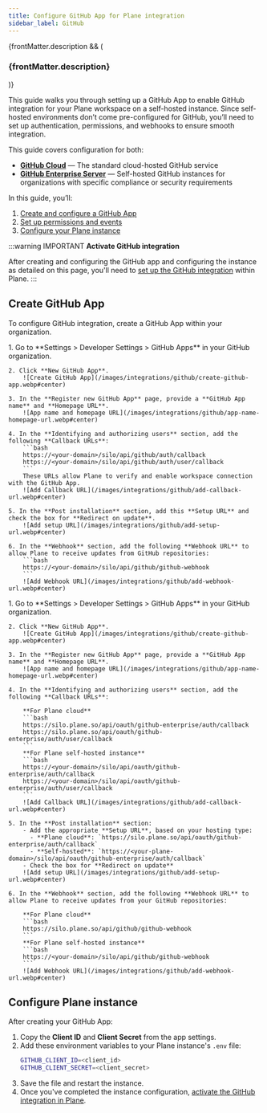 ```yaml
---
title: Configure GitHub App for Plane integration
sidebar_label: GitHub
---
```



{frontMatter.description && (
   <h3 className="description">{frontMatter.description}</h3>
)}

This guide walks you through setting up a GitHub App to enable GitHub integration for
your Plane workspace on a self-hosted instance. Since self-hosted environments don’t
come pre-configured for GitHub, you’ll need to set up authentication, permissions,
and webhooks to ensure smooth integration.

This guide covers configuration for both:

- **[GitHub Cloud](/self-hosting/govern/integrations/github?edition=github-cloud#create-github-app)** — The standard cloud-hosted GitHub service
- **[GitHub Enterprise Server](/self-hosting/govern/integrations/github?edition=github-enterprise#create-github-app)** — Self-hosted GitHub instances for organizations with specific compliance or security requirements

In this guide, you’ll:

1. [Create and configure a GitHub App](/self-hosting/govern/integrations/github#create-github-app)
2. [Set up permissions and events](/self-hosting/govern/integrations/github#set-up-permissions-and-events)
3. [Configure your Plane instance](/self-hosting/govern/integrations/github#configure-plane-instance)

:::warning IMPORTANT
**Activate GitHub integration**

After creating and configuring the GitHub app and configuring the instance as
detailed on this page, you'll need to
[set up the GitHub integration](https://docs.plane.so/integrations/github) within
Plane.
:::

## Create GitHub App

To configure GitHub integration, create a GitHub App within your organization.

<Tabs queryString="edition" groupId="editions">
  <TabItem value="github-cloud" label="GitHub Cloud">
    1. Go to **Settings > Developer Settings > GitHub Apps** in your GitHub organization.

    2. Click **New GitHub App**.
        ![Create GitHub App](/images/integrations/github/create-github-app.webp#center)

    3. In the **Register new GitHub App** page, provide a **GitHub App name** and **Homepage URL**.
        ![App name and homepage URL](/images/integrations/github/app-name-homepage-url.webp#center)

    4. In the **Identifying and authorizing users** section, add the following **Callback URLs**:
        ```bash
        https://<your-domain>/silo/api/github/auth/callback
        https://<your-domain>/silo/api/github/auth/user/callback
        ```
        These URLs allow Plane to verify and enable workspace connection with the GitHub App.
        ![Add Callback URL](/images/integrations/github/add-callback-url.webp#center)

    5. In the **Post installation** section, add this **Setup URL** and check the box for **Redirect on update**.
        ![Add setup URL](/images/integrations/github/add-setup-url.webp#center)

    6. In the **Webhook** section, add the following **Webhook URL** to allow Plane to receive updates from GitHub repositories:
        ```bash
        https://<your-domain>/silo/api/github/github-webhook
        ```
        ![Add Webhook URL](/images/integrations/github/add-webhook-url.webp#center)
  </TabItem>
  <TabItem value="github-enterprise" label="GitHub Enterprise Server">
    1. Go to **Settings > Developer Settings > GitHub Apps** in your GitHub organization.

    2. Click **New GitHub App**.
        ![Create GitHub App](/images/integrations/github/create-github-app.webp#center)

    3. In the **Register new GitHub App** page, provide a **GitHub App name** and **Homepage URL**.
        ![App name and homepage URL](/images/integrations/github/app-name-homepage-url.webp#center)

    4. In the **Identifying and authorizing users** section, add the following **Callback URLs**:

        **For Plane cloud**
        ```bash
        https://silo.plane.so/api/oauth/github-enterprise/auth/callback
        https://silo.plane.so/api/oauth/github-enterprise/auth/user/callback
        ```
        **For Plane self-hosted instance**
        ```bash
        https://<your-domain>/silo/api/oauth/github-enterprise/auth/callback
        https://<your-domain>/silo/api/oauth/github-enterprise/auth/user/callback
        ```
        ![Add Callback URL](/images/integrations/github/add-callback-url.webp#center)

    5. In the **Post installation** section:
        - Add the appropriate **Setup URL**, based on your hosting type:
          - **Plane cloud**: `https://silo.plane.so/api/oauth/github-enterprise/auth/callback`
          - **Self-hosted**: `https://<your-plane-domain>/silo/api/oauth/github-enterprise/auth/callback`
        - Check the box for **Redirect on update**
        ![Add setup URL](/images/integrations/github/add-setup-url.webp#center)

    6. In the **Webhook** section, add the following **Webhook URL** to allow Plane to receive updates from your GitHub repositories:

        **For Plane cloud**
        ```bash
        https://silo.plane.so/api/github/github-webhook
        ```
        **For Plane self-hosted instance**
        ```bash
        https://<your-domain>/silo/api/github/github-webhook
        ```
        ![Add Webhook URL](/images/integrations/github/add-webhook-url.webp#center)
  </TabItem>
</Tabs>

## Configure Plane instance

After creating your GitHub App:

1. Copy the **Client ID** and **Client Secret** from the app settings.
2. Add these environment variables to your Plane instance's `.env` file:
   ```bash
   GITHUB_CLIENT_ID=<client_id>
   GITHUB_CLIENT_SECRET=<client_secret>
   ```
3. Save the file and restart the instance.
4. Once you've completed the instance configuration, [activate the GitHub integration in Plane](https://docs.plane.so/integrations/github).
